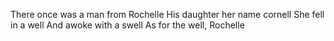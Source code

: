 There once was a man from Rochelle
His daughter her name cornell
She fell in a well
And awoke with a swell
As for the well, Rochelle